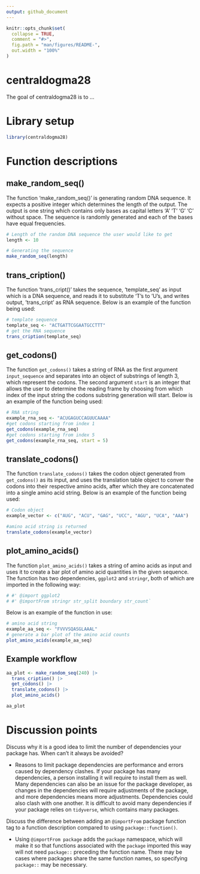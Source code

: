 ```yaml
---
output: github_document
---
```


<!-- README.md is generated from README.Rmd. Please edit that file -->

```r
knitr::opts_chunk$set(
  collapse = TRUE,
  comment = "#>",
  fig.path = "man/figures/README-",
  out.width = "100%"
)
```

# centraldogma28

<!-- badges: start -->
<!-- badges: end -->

The goal of centraldogma28 is to ...

# Library setup

```r
library(centraldogma28)
```

# Function descriptions

## make_random_seq()

The function 'make_random_seq()' is generating random DNA sequence. It expects a positive integer which determines the length of the output. The output is one string which contains only bases as capital letters 'A' 'T' 'G' 'C' without space. The sequence is randomly generated and each of the bases have equal frequencies.

```r
# Length of the random DNA sequence the user would like to get
length <- 10

# Generating the sequence
make_random_seq(length)
```

## trans_cription()

The function 'trans_cript()' takes the sequence, 'template_seq' as input which is a DNA sequence, and reads it to substitute 'T's to 'U's, and writes output, 'trans_cript' as RNA sequence. Below is an example of the function being used: 

```r
# template sequence
template_seq <- "ACTGATTCGGAATGCCTTT"
# get the RNA sequence
trans_cription(template_seq)
```

## get_codons()

The function `get_codons()` takes a string of RNA as the first argument `input_sequence` and separates into an object of substrings of length 3, which represent the codons. The second argument `start` is an integer that allows the user to determine the reading frame by choosing from which index of the input string the codons substring generation will start. Below is an example of the function being used:

```r
# RNA string 
example_rna_seq <- "ACUGAGUCCAGUUCAAAA"  
#get codons starting from index 1
get_codons(example_rna_seq)  
#get codons starting from index 5 
get_codons(example_rna_seq, start = 5)
```
## translate_codons()

The function `translate_codons()` takes the codon object generated from `get_codons()` as its input, and uses the translation table object to conver the codons into their respective amino acids, after which they are concatenated into a single amino acid string. Below is an example of the function being used:
```r
# Codon object
example_vector <- c("AUG", "ACU", "GAG", "UCC", "AGU", "UCA", "AAA")

#amino acid string is returned
translate_codons(example_vector)
```


## plot_amino_acids()

The function `plot_amino_acids()` takes a string of amino acids as input and uses it to create a bar plot of amino acid quantities in the given sequence. The function has two dependencies, `ggplot2` and `stringr`, both of which are imported in the following way:

```r
# #' @import ggplot2 
# #' @importFrom stringr str_split boundary str_count`
```

Below is an example of the function in use:

```r
# amino acid string 
example_aa_seq <- "FVVVSQASGLAAAL"  
# generate a bar plot of the amino acid counts 
plot_amino_acids(example_aa_seq)
```



## Example workflow
```r
aa_plot <- make_random_seq(240) |>
  trans_cription() |>
  get_codons() |>
  translate_codons() |>
  plot_amino_acids()

aa_plot

```

# Discussion points

Discuss why it is a good idea to limit the number of dependencies your package has. When can't it always be avoided?

-   Reasons to limit package dependencies are performance and errors caused by dependency clashes. If your package has many dependencies, a person installing it will require to install them as well. Many dependencies can also be an issue for the package developer, as changes in the dependencies will require adjustments of the package, and more dependencies means more adjustments. Dependencies could also clash with one another. It is difficult to avoid many dependencies if your package relies on `tidyverse`, which contains many packages.

Discuss the difference between adding an `@importFrom` package function tag to a function description compared to using `package::function()`.

-   Using `@importFrom package` adds the `package` namespace, which will make it so that functions associated with the `package` imported this way will not need `package::` preceding the function name. There may be cases where packages share the same function names, so specifying `package::` may be necessary.
